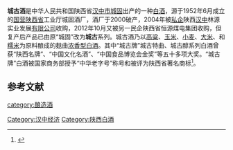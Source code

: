 '''城古酒'''是中华人民共和国陕西省[[汉中市|汉中市]][[城固|城固]]出产的一种[[中国烧酒|白酒]]，源于1952年6月成立的[[国营|国营]][[陕西省|陕西省]]工业厅城固酒厂，酒厂于2000破产，2004年被[[私企|私企]]陕西[[汉中|汉中]]林源实业发展[[有限公司|有限公司]]收购，2012年10月又被另一民企陕西省恒源煤电集团收购，但复产后产品已由原“城固”改为'''城古'''系列。城古酒乃以[[高粱|高粱]]、[[玉米|玉米]]、[[小麦|小麦]]、[[大米|大米]]、和[[糯米|糯米]]为原料酿成的麸曲[[浓香型白酒|浓香型白酒]]。其中“城古牌”城古特曲、城古醇系列白酒曾获“陕西名牌”、“中国文化名酒”、“中国食品博览会金奖”等五十多项大奖。“城古牌”白酒被国家商务部授予“中华老字号”称号和被评为陕西省著名商标<ref name=l0>{{cite web|url=http://sx.sina.com.cn/news/b/2014-08-04/1044114084.html |title=陕西城固酒业拓展陕北市场|language=Zh-hans|accessdate=2014年8月4日}}</ref>。

==参考文献==
{{reflist}}
{{饮料小作品}}
{{中華酒文化}}

[[category:酿造酒|category:酿造酒]]
[[Category:汉中经济|Category:汉中经济]]
[[Category:陕西白酒|Category:陕西白酒]]